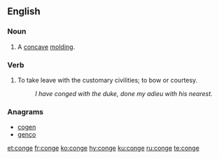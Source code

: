 {{also|congé}}
==English==

===Noun===
{{en-noun}}

# A [[concave]] [[molding]].

===Verb===
{{en-verb|conges|congeing|conged}}

# {{label|en|intransitive}} To take leave with the customary civilities; to bow or courtesy.
#: ''I have conged with the duke, done my adieu with his nearest.''

===Anagrams===
* [[cogen#English|cogen]]
* [[genco#English|genco]]

[[et:conge]]
[[fr:conge]]
[[ko:conge]]
[[hy:conge]]
[[ku:conge]]
[[ru:conge]]
[[te:conge]]